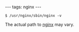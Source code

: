 ---
tags: nginx
---
<pre lang="shell">$ /usr/nginx/sbin/nginx -v</pre>

The actual path to [[nginx]] may vary.
